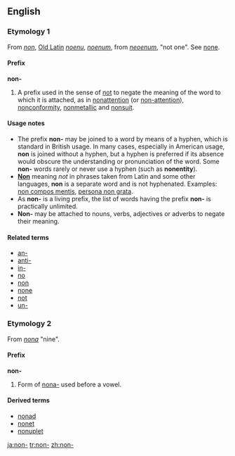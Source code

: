 {{see|non}}
==English==
===Etymology 1===
From {{L.}} ''[[non]]'', [[w:Old Latin|Old Latin]] ''[[noenu]]'', ''[[noenum]]'', from ''[[neoenum]]'', "not one". See [[none]].

====Prefix====
'''non-'''

# A prefix used in the sense of [[not]] to negate the meaning of the word to which it is attached, as in [[nonattention]] (or [[non-attention]]), [[nonconformity]], [[nonmetallic]] and [[nonsuit]].

====Usage notes====
* The prefix '''non-''' may be joined to a word by means of a hyphen, which is standard in British usage.  In many cases, especially in American usage, '''non''' is joined without a hyphen, but a hyphen is preferred if its absence would obscure the understanding or pronunciation of the word.  Some '''non-''' words rarely or never use a hyphen (such as '''nonentity''').
* '''[[Non]]''' meaning ''not'' in phrases taken from Latin and some other languages, '''non''' is a separate word and is not hyphenated.  Examples: [[non compos mentis]], [[persona non grata]].
* As '''non-''' is a living prefix, the list of words having the prefix '''non-''' is practically unlimited.
* '''Non-''' may be attached to nouns, verbs, adjectives or adverbs to negate their meaning.

====Related terms====
* [[an-]]
* [[anti-]]
* [[in-]]
* [[no]]
* [[non]]
* [[none]]
* [[not]]
* [[un-]]

<!--Note - this is a separate entry with its own etymology-->
===Etymology 2===
From  {{L.}} ''[[nona]]'' "nine".

====Prefix====
'''non-'''

# Form of [[nona-]] used before a vowel.

====Derived terms====
* [[nonad]]
* [[nonet]]
* [[nonuplet]]

[[ja:non-]]
[[tr:non-]]
[[zh:non-]]